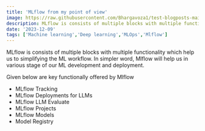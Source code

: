 ```yaml
---
title: 'MLflow from my point of view'
image: https://raw.githubusercontent.com/Bhargavoza1/test-blogposts-main/main/images/NextLevel1.png
description: MLflow is consists of multiple blocks with multiple functionality which help us to simplifying the ML workflow.
date: '2023-12-09'
tags: ['Machine learning','Deep learning','MLOps','Mlflow']
---
```



MLflow is consists of multiple blocks with multiple functionality which help us to simplifying the ML workflow.
In simpler word, Mlflow will help us in various stage of our ML development and deployment.

Given below are key functionally offered by Mlflow

- MLflow Tracking
- MLflow Deployments for LLMs
- MLflow LLM Evaluate
- MLflow Projects
- MLflow Models
- Model Registry
